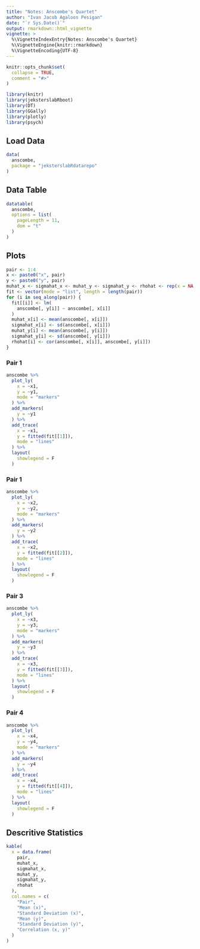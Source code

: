 ```yaml
---
title: "Notes: Anscombe's Quartet"
author: "Ivan Jacob Agaloos Pesigan"
date: "`r Sys.Date()`"
output: rmarkdown::html_vignette
vignette: >
  %\VignetteIndexEntry{Notes: Anscombe's Quartet}
  %\VignetteEngine{knitr::rmarkdown}
  %\VignetteEncoding{UTF-8}
---
```


```r
knitr::opts_chunk$set(
  collapse = TRUE,
  comment = "#>"
)
```

```r
library(knitr)
library(jeksterslabRboot)
library(DT)
library(GGally)
library(plotly)
library(psych)
```

## Load Data

```r
data(
  anscombe,
  package = "jeksterslabRdatarepo"
)
```

## Data Table

```r
datatable(
  anscombe,
  options = list(
    pageLength = 11,
    dom = "t"
  )
)
```

## Plots

```r
pair <- 1:4
x <- paste0("x", pair)
y <- paste0("y", pair)
muhat_x <- sigmahat_x <- muhat_y <- sigmahat_y <- rhohat <- rep(x = NA, times = length(pairs))
fit <- vector(mode = "list", length = length(pair))
for (i in seq_along(pair)) {
  fit[[i]] <- lm(
    anscombe[, y[i]] ~ anscombe[, x[i]]
  )
  muhat_x[i] <- mean(anscombe[, x[i]])
  sigmahat_x[i] <- sd(anscombe[, x[i]])
  muhat_y[i] <- mean(anscombe[, y[i]])
  sigmahat_y[i] <- sd(anscombe[, y[i]])
  rhohat[i] <- cor(anscombe[, x[i]], anscombe[, y[i]])
}
```

### Pair 1

```r
anscombe %>%
  plot_ly(
    x = ~x1,
    y = ~y1,
    mode = "markers"
  ) %>%
  add_markers(
    y = ~y1
  ) %>%
  add_trace(
    x = ~x1,
    y = fitted(fit[[1]]),
    mode = "lines"
  ) %>%
  layout(
    showlegend = F
  )
```

### Pair 1

```r
anscombe %>%
  plot_ly(
    x = ~x2,
    y = ~y2,
    mode = "markers"
  ) %>%
  add_markers(
    y = ~y2
  ) %>%
  add_trace(
    x = ~x2,
    y = fitted(fit[[2]]),
    mode = "lines"
  ) %>%
  layout(
    showlegend = F
  )
```

### Pair 3

```r
anscombe %>%
  plot_ly(
    x = ~x3,
    y = ~y3,
    mode = "markers"
  ) %>%
  add_markers(
    y = ~y3
  ) %>%
  add_trace(
    x = ~x3,
    y = fitted(fit[[3]]),
    mode = "lines"
  ) %>%
  layout(
    showlegend = F
  )
```

### Pair 4

```r
anscombe %>%
  plot_ly(
    x = ~x4,
    y = ~y4,
    mode = "markers"
  ) %>%
  add_markers(
    y = ~y4
  ) %>%
  add_trace(
    x = ~x4,
    y = fitted(fit[[4]]),
    mode = "lines"
  ) %>%
  layout(
    showlegend = F
  )
```

## Descritive Statistics

```r
kable(
  x = data.frame(
    pair,
    muhat_x,
    sigmahat_x,
    muhat_y,
    sigmahat_y,
    rhohat
  ),
  col.names = c(
    "Pair",
    "Mean (x)",
    "Standard Deviation (x)",
    "Mean (y)",
    "Standard Deviation (y)",
    "Correlation (x, y)"
  )
)
```

